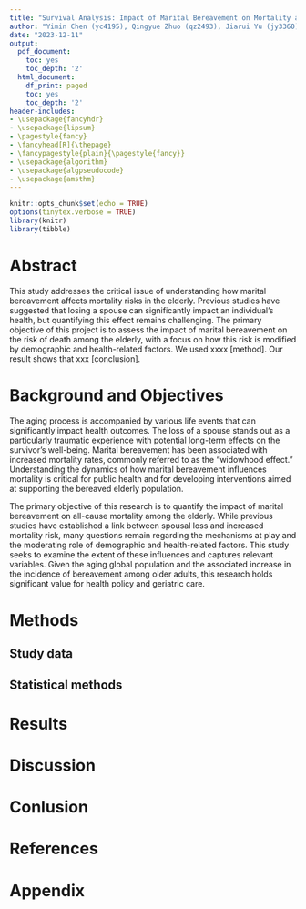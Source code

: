 ```yaml
---
title: "Survival Analysis: Impact of Marital Bereavement on Mortality among the Elderly"
author: "Yimin Chen (yc4195), Qingyue Zhuo (qz2493), Jiarui Yu (jy3360) "
date: "2023-12-11"
output:
  pdf_document:
    toc: yes
    toc_depth: '2'
  html_document:
    df_print: paged
    toc: yes
    toc_depth: '2'
header-includes:
- \usepackage{fancyhdr}
- \usepackage{lipsum}
- \pagestyle{fancy}
- \fancyhead[R]{\thepage}
- \fancypagestyle{plain}{\pagestyle{fancy}}
- \usepackage{algorithm}
- \usepackage{algpseudocode}
- \usepackage{amsthm}
---
```


```r
knitr::opts_chunk$set(echo = TRUE)
options(tinytex.verbose = TRUE)
library(knitr)
library(tibble)
```

\newpage 

# Abstract

This study addresses the critical issue of understanding how marital bereavement affects mortality risks in the elderly. Previous studies have suggested that losing a spouse can significantly impact an individual's health, but quantifying this effect remains challenging. The primary objective of this project is to assess the impact of marital bereavement on the risk of death among the elderly, with a focus on how this risk is modified by demographic and health-related factors. We used xxxx [method]. Our result shows that xxx [conclusion]. 

# Background and Objectives

The aging process is accompanied by various life events that can significantly impact health outcomes. The loss of a spouse stands out as a particularly traumatic experience with potential long-term effects on the survivor's well-being. Marital bereavement has been associated with increased mortality rates, commonly referred to as the "widowhood effect." Understanding the dynamics of how marital bereavement influences mortality is critical for public health and for developing interventions aimed at supporting the bereaved elderly population.

The primary objective of this research is to quantify the impact of marital bereavement on all-cause mortality among the elderly. While previous studies have established a link between spousal loss and increased mortality risk, many questions remain regarding the mechanisms at play and the moderating role of demographic and health-related factors. This study seeks to examine the extent of these influences and captures relevant variables. Given the aging global population and the associated increase in the incidence of bereavement among older adults, this research holds significant value for health policy and geriatric care.


# Methods

## Study data



## Statistical methods



\newpage

# Results



# Discussion 



# Conlusion



\newpage
# References


\newpage 
# Appendix {-}


